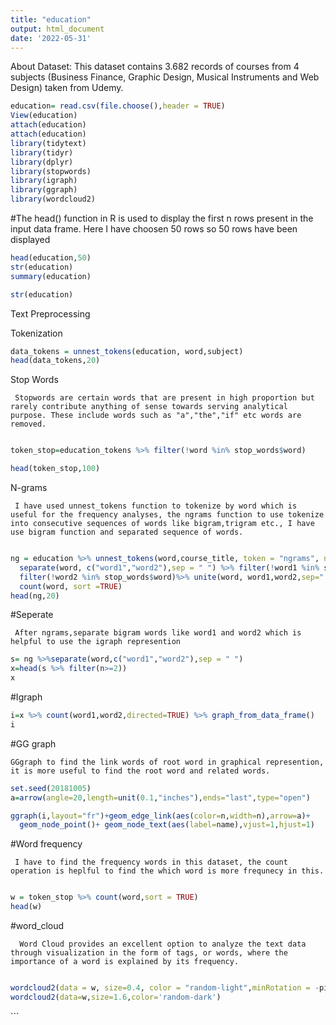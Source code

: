 ---
title: "education"
output: html_document
date: '2022-05-31'
---

About Dataset:  This dataset contains 3.682 records of courses from 4 subjects (Business Finance, Graphic Design, Musical Instruments and Web Design) taken from Udemy.

```{r setup, include=FALSE}
education= read.csv(file.choose(),header = TRUE)
View(education)
attach(education)
attach(education)
library(tidytext)
library(tidyr)
library(dplyr)
library(stopwords)
library(igraph)
library(ggraph)
library(wordcloud2)
```

#The head() function in R is used to display the first n rows present in the input data frame. Here I have choosen 50 rows so 50 rows have been displayed

```{r}
head(education,50)
str(education)
summary(education)
```


```{r}
str(education)
```

Text Preprocessing

Tokenization

```{r}
data_tokens = unnest_tokens(education, word,subject)
head(data_tokens,20)

```
Stop Words

     Stopwords are certain words that are present in high proportion but rarely contribute anything of sense towards serving analytical purpose. These include words such as "a","the","if" etc words are removed.
     
```{r}
token_stop=education_tokens %>% filter(!word %in% stop_words$word)

head(token_stop,100)
```

N-grams

     I have used unnest_tokens function to tokenize by word which is useful for the frequency analyses, the ngrams function to use tokenize into consecutive sequences of words like bigram,trigram etc., I have use bigram function and separated sequence of words.
     
```{r}
ng = education %>% unnest_tokens(word,course_title, token = "ngrams", n=2)%>%
  separate(word, c("word1","word2"),sep = " ") %>% filter(!word1 %in% stop_words$word)%>%
  filter(!word2 %in% stop_words$word)%>% unite(word, word1,word2,sep=" ")%>%
  count(word, sort =TRUE)
head(ng,20)
```

#Seperate

     After ngrams,separate bigram words like word1 and word2 which is helpful to use the igraph represention

```{r}
s= ng %>%separate(word,c("word1","word2"),sep = " ")
x=head(s %>% filter(n>=2))
x
```

#Igraph

```{r}
i=x %>% count(word1,word2,directed=TRUE) %>% graph_from_data_frame()
i
```

#GG graph

    GGgraph to find the link words of root word in graphical represention, it is more useful to find the root word and related words.
    
```{r}

set.seed(20181005)
a=arrow(angle=20,length=unit(0.1,"inches"),ends="last",type="open")

ggraph(i,layout="fr")+geom_edge_link(aes(color=n,width=n),arrow=a)+
  geom_node_point()+ geom_node_text(aes(label=name),vjust=1,hjust=1)

```

#Word frequency

     I have to find the frequency words in this dataset, the count operation is heplful to find the which word is more frequnecy in this.
     
```{r}
w = token_stop %>% count(word,sort = TRUE)
head(w)
```

#word_cloud

      Word Cloud provides an excellent option to analyze the text data through visualization in the form of tags, or words, where the importance of a word is explained by its frequency.
      
```{r}
wordcloud2(data = w, size=0.4, color = "random-light",minRotation = -pi/6,backgroundColor=rainbow(2), maxRotation = -pi/6, rotateRatio = 1,shape="circle")
wordcloud2(data=w,size=1.6,color='random-dark')
```
```

